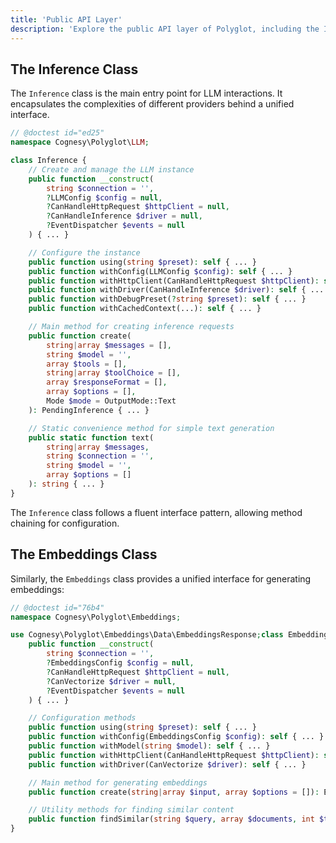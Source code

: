```yaml
---
title: 'Public API Layer'
description: 'Explore the public API layer of Polyglot, including the Inference and Embeddings classes.'
---
```


## The Inference Class

The `Inference` class is the main entry point for LLM interactions. It encapsulates the complexities of different providers behind a unified interface.

```php
// @doctest id="ed25"
namespace Cognesy\Polyglot\LLM;

class Inference {
    // Create and manage the LLM instance
    public function __construct(
        string $connection = '',
        ?LLMConfig $config = null,
        ?CanHandleHttpRequest $httpClient = null,
        ?CanHandleInference $driver = null,
        ?EventDispatcher $events = null
    ) { ... }

    // Configure the instance
    public function using(string $preset): self { ... }
    public function withConfig(LLMConfig $config): self { ... }
    public function withHttpClient(CanHandleHttpRequest $httpClient): self { ... }
    public function withDriver(CanHandleInference $driver): self { ... }
    public function withDebugPreset(?string $preset): self { ... }
    public function withCachedContext(...): self { ... }

    // Main method for creating inference requests
    public function create(
        string|array $messages = [],
        string $model = '',
        array $tools = [],
        string|array $toolChoice = [],
        array $responseFormat = [],
        array $options = [],
        Mode $mode = OutputMode::Text
    ): PendingInference { ... }

    // Static convenience method for simple text generation
    public static function text(
        string|array $messages,
        string $connection = '',
        string $model = '',
        array $options = []
    ): string { ... }
}
```

The `Inference` class follows a fluent interface pattern, allowing method chaining for configuration.




## The Embeddings Class

Similarly, the `Embeddings` class provides a unified interface for generating embeddings:

```php
// @doctest id="76b4"
namespace Cognesy\Polyglot\Embeddings;

use Cognesy\Polyglot\Embeddings\Data\EmbeddingsResponse;class Embeddings {
    public function __construct(
        string $connection = '',
        ?EmbeddingsConfig $config = null,
        ?CanHandleHttpRequest $httpClient = null,
        ?CanVectorize $driver = null,
        ?EventDispatcher $events = null
    ) { ... }

    // Configuration methods
    public function using(string $preset): self { ... }
    public function withConfig(EmbeddingsConfig $config): self { ... }
    public function withModel(string $model): self { ... }
    public function withHttpClient(CanHandleHttpRequest $httpClient): self { ... }
    public function withDriver(CanVectorize $driver): self { ... }

    // Main method for generating embeddings
    public function create(string|array $input, array $options = []): EmbeddingsResponse { ... }

    // Utility methods for finding similar content
    public function findSimilar(string $query, array $documents, int $topK = 5): array { ... }
}
```
